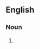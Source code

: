 {{also|carborundum}}
==English==

===Noun===
{{en-noun|-}}

# {{alternative case form of|carborundum|lang=en}}